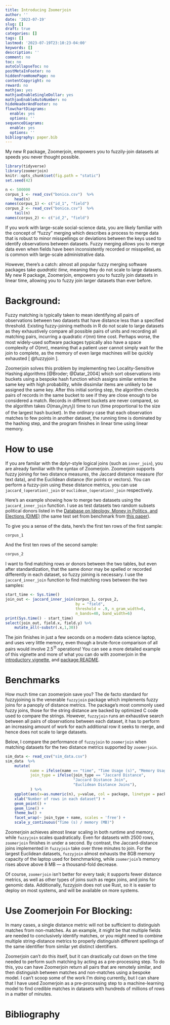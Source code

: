 ```yaml
---
title: Introducing Zoomerjoin
author: ''
date: '2023-07-19'
slug: []
draft: true
categories: []
tags: []
lastmod: '2023-07-19T23:10:23-04:00'
keywords: []
description: ''
comment: no
toc: no
autoCollapseToc: no
postMetaInFooter: no
hiddenFromHomePage: no
contentCopyright: no
reward: no
mathjax: yes
mathjaxEnableSingleDollar: yes
mathjaxEnableAutoNumber: no
hideHeaderAndFooter: no
flowchartDiagrams:
  enable: yes
  options: ''
sequenceDiagrams:
  enable: yes
  options: ''
bibliography: paper.bib
---
```


My new R package, Zoomerjoin, empowers you to fuzzily-join datasets at speeds you
never thought possible.

<!--more-->

<script type="text/javascript" id="MathJax-script" async
  src="https://cdn.jsdelivr.net/npm/mathjax@3/es5/tex-mml-chtml.js">
</script>

```r
library(tidyverse)
library(zoomerjoin)
knitr::opts_chunk$set(fig.path = "static")
set.seed(42)

n <- 500000
corpus_1 <- read_csv("bonica.csv")  %>%
    head(n)
names(corpus_1) <- c("id_1", "field")
corpus_2 <- read_csv("bonica.csv")  %>%
    tail(n)
names(corpus_2) <- c("id_2", "field")
```

If you work with large-scale social-science data, you are likely familiar with
the concept of "fuzzy" merging which describes a process to merge data that is
robust to minor misspellings or deviations between the keys used to identify
observations between datasets. Fuzzy merging allows you to merge data even when
fields have been inconsistently recorded or misspelled, as is common with
large-scale administrative data.

However, there's a catch: almost all popular fuzzy merging software packages
take *quadratic time,*  meaning they do not scale to large datasets. My new R
package, Zoomerjoin, empowers you to fuzzily join datasets in linear time,
allowing you to fuzzy join larger datasets than ever before.

# Background:

Fuzzy matching is typically taken to mean identifying all pairs of observations
between two datasets that have distance less than a specified threshold.
Existing fuzzy-joining methods in R do not scale to large datasets as they
exhaustively compare all possible pairs of units and recording all matching
pairs, incurring a quadratic $\mathcal{O}(mn)$ time cost.  Perhaps worse, the
most widely-used software packages typically also have a space complexity of
$O(mn)$, meaning that a patient user cannot simply wait for the join to
complete, as the memory of even large machines will be quickly exhausted [
@fuzzyjoin ].

Zoomerjoin solves this problem by implementing two Locality-Sensitive Hashing
algorithms [@Broder; @Datar_2004] which sort observations into buckets using a
bespoke hash function which assigns similar entries the same key with high
probability, while dissimilar items are unlikely to be assigned the same key.
After this initial sorting step, the algorithm checks pairs of records in the
same bucket to see if they are close enough to be considered a match. Records
in different buckets are never compared, so the algorithm takes
$O(\max_{ij}{(m_i n_j)})$ time to run (time proportional to the size of the
largest hash bucket). In the ordinary case that each observation matches to
few points in another dataset, the running time is dominated by the hashing
step, and the program finishes in linear time using linear memory.

# How to use

If you are familar with the dplyr-style logical joins (such as `inner_join`),
you are already familiar with the syntax of Zoomerjoin. Zoomerjoin supports
fuzzy joining for two distance measures, the Jaccard distance measure (for text
data), and the Euclidean distance (for points or vectors). You can perform a
fuzzy-join using these distance metrics, you can use `jaccard_(operation)_join`
or `euclidean_(operation)_join` respectively.

Here's an example showing how to merge two datasets using the
`jaccard_inner_join` function. I use as test datasets two random subsets
political donors listed in the [Database on Ideology, Money in Politics, and
Elections (DIME)](https://data.stanford.edu/dime) (the same test set from
benchmark from [this paper](https://www.cambridge.org/core/journals/political-analysis/article/adaptive-fuzzy-string-matching-how-to-merge-datasets-with-only-one-messy-identifying-field/275D7890548359215AC728C1E35B53CE)).

To give you a sense of the data, here's the first ten rows of the first sample:

```r
corpus_1
```

And the first ten rows of the second sample:

```r
corpus_2
```

I want to find matching rows or donors between the two tables, but even after
standardization, that the same donor may be spelled or recorded differently in
each dataset, so fuzzy joining is necessary.  I use the `jaccard_inner_join`
function to find matching rows between the two samples:

```r
start_time <- Sys.time()
join_out <- jaccard_inner_join(corpus_1, corpus_2,
                               by = "field",
                               threshold = .9, n_gram_width=6,
                               n_bands=40, band_width=6)
print(Sys.time() - start_time)
select(join_out, field.x, field.y) %>%
    mutate_all(~substr(.x,1,30))
```

The join finishes in just a few seconds on a modern data science laptop, and
uses very little memory, even though a brute-force comparison of all pairs
would involve $2.5^{11}$ operations! You can see a more detailed example of this
vignette and more of what you can do with zoomerjoin in the [introductory
vignette](https://beniaminogreen.github.io/zoomerjoin/articles/guided_tour.html),
and [package README](https://github.com/beniaminogreen/zoomerjoin).

# Benchmarks

How much time can zoomerjoin save you? The de facto standard for fuzzyjoining
is the venerable `fuzzyjoin` package which implements fuzzy joins for a panoply
of distance metrics. The package's most commonly used fuzzy joins, those for
the string distance are backed by optimized C code used to compare the strings.
However, `fuzzyjoin` runs an exhaustive search between all pairs of
observations between each dataset, it has to perform an increasing amount of
work for each additional row it seeks to merge, and hence does not scale to
large datasets.

Below, I compare the performance of `fuzzyjoin` to `zoomerjoin` when matching
datasets for the two distance metrics supported by `zoomerjoin`.

```r
sim_data <- read_csv("sim_data.csv")
sim_data  %>%
    mutate(
           name = ifelse(name == "time", "Time Usage (s)", "Memory Usage (MB)"),
           join_type = ifelse(join_type == "Jaccard Distance",
                              "Jaccard Distance Join",
                              "Euclidean Distance Joins"),
           ) %>%
    ggplot(aes(x=as.numeric(n), y=value, col = package, linetype = package)) +
    xlab("Number of rows in each dataset") +
    geom_point() +
    geom_line() +
    theme_bw() +
    facet_wrap(~ join_type + name, scales = 'free') +
    scale_y_continuous("Time (s) / memory (MB)")
```

Zoomerjoin achieves almost linear scaling in both runtime and memory, while
`fuzzyjoin` scales quadratically. Even for datasets with 2500 rows,
`zoomerjoin` finishes in under a second. By contrast, the Jaccard-distance
joins implemented in `fuzzyjoin` take over three minutes to join. For the
largest Euclidean datasets, `fuzzyjoin` almost exhausts the 8GB memory capacity
of the laptop used for benchmarking, while `zoomerjoin`'s memory rises above
above 8 MB — a thousand-fold decrease.

Of course, `zoomerjoin` isn't better for every task; it supports fewer distance
metrics, as well as other types of joins such as regex joins, and joins for
genomic data.  Additionally, fuzzyjoin does not use Rust, so it is easier to
deploy on most systems, and will be available on more systems.

# Use Zoomerjoin For Blocking:

In many cases, a single distance metric will not be sufficient to distinguish
matches from non-matches. As an example, it might be that multiple fields are
needed to conclusively identify matches, or you might need to combine multiple
string-distance metrics to properly distinguish different spellings of the same
identifier from similar yet distinct identifiers.

Zoomerjoin can't do this itself, but it can drastically cut down on the time
needed to perform such matching by acting as a pre-processing step. To do this,
you can have Zoomerjoin return all pairs that are remotely similar, and then
distinguish between matches and non-matches using a bespoke model. I can't
scoop some of the work I'm doing currently, but I can share that I have used
Zoomerjoin as a pre-processing step to a machine-learning model to find
credible matches in datasets with hundreds of millions of rows in a matter of
minutes.

# Bibliography


